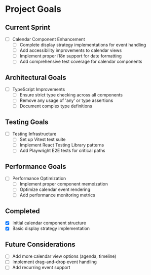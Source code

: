 # Project Goals

## Current Sprint
- [ ] Calendar Component Enhancement
  - [ ] Complete display strategy implementations for event handling
  - [ ] Add accessibility improvements to calendar views
  - [ ] Implement proper i18n support for date formatting
  - [ ] Add comprehensive test coverage for calendar components

## Architectural Goals
- [ ] TypeScript Improvements
  - [ ] Ensure strict type checking across all components
  - [ ] Remove any usage of 'any' or type assertions
  - [ ] Document complex type definitions

## Testing Goals
- [ ] Testing Infrastructure
  - [ ] Set up Vitest test suite
  - [ ] Implement React Testing Library patterns
  - [ ] Add Playwright E2E tests for critical paths

## Performance Goals
- [ ] Performance Optimization
  - [ ] Implement proper component memoization
  - [ ] Optimize calendar event rendering
  - [ ] Add performance monitoring metrics

## Completed
- [x] Initial calendar component structure
- [x] Basic display strategy implementation

## Future Considerations
- [ ] Add more calendar view options (agenda, timeline)
- [ ] Implement drag-and-drop event handling
- [ ] Add recurring event support